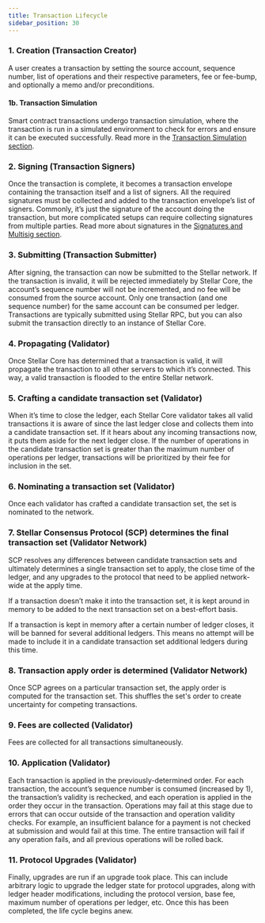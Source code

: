 ```yaml
---
title: Transaction Lifecycle
sidebar_position: 30
---
```


### 1. Creation (Transaction Creator)

A user creates a transaction by setting the source account, sequence number, list of operations and their respective parameters, fee or fee-bump, and optionally a memo and/or preconditions.

#### 1b. Transaction Simulation

Smart contract transactions undergo transaction simulation, where the transaction is run in a simulated environment to check for errors and ensure it can be executed successfully. Read more in the [Transaction Simulation section](../contract-development/contract-interactions/transaction-simulation.mdx).

### 2. Signing (Transaction Signers)

Once the transaction is complete, it becomes a transaction envelope containing the transaction itself and a list of signers. All the required signatures must be collected and added to the transaction envelope’s list of signers. Commonly, it’s just the signature of the account doing the transaction, but more complicated setups can require collecting signatures from multiple parties. Read more about signatures in the [Signatures and Multisig section](./signatures-multisig.mdx).

### 3. Submitting (Transaction Submitter)

After signing, the transaction can now be submitted to the Stellar network. If the transaction is invalid, it will be rejected immediately by Stellar Core, the account’s sequence number will not be incremented, and no fee will be consumed from the source account. Only one transaction (and one sequence number) for the same account can be consumed per ledger. Transactions are typically submitted using Stellar RPC, but you can also submit the transaction directly to an instance of Stellar Core.

### 4. Propagating (Validator)

Once Stellar Core has determined that a transaction is valid, it will propagate the transaction to all other servers to which it’s connected. This way, a valid transaction is flooded to the entire Stellar network.

### 5. Crafting a candidate transaction set (Validator)

When it’s time to close the ledger, each Stellar Core validator takes all valid transactions it is aware of since the last ledger close and collects them into a candidate transaction set. If it hears about any incoming transactions now, it puts them aside for the next ledger close. If the number of operations in the candidate transaction set is greater than the maximum number of operations per ledger, transactions will be prioritized by their fee for inclusion in the set.

### 6. Nominating a transaction set (Validator)

Once each validator has crafted a candidate transaction set, the set is nominated to the network.

### 7. Stellar Consensus Protocol (SCP) determines the final transaction set (Validator Network)

SCP resolves any differences between candidate transaction sets and ultimately determines a single transaction set to apply, the close time of the ledger, and any upgrades to the protocol that need to be applied network-wide at the apply time.

If a transaction doesn’t make it into the transaction set, it is kept around in memory to be added to the next transaction set on a best-effort basis.

If a transaction is kept in memory after a certain number of ledger closes, it will be banned for several additional ledgers. This means no attempt will be made to include it in a candidate transaction set additional ledgers during this time.

### 8. Transaction apply order is determined (Validator Network)

Once SCP agrees on a particular transaction set, the apply order is computed for the transaction set. This shuffles the set's order to create uncertainty for competing transactions.

### 9. Fees are collected (Validator)

Fees are collected for all transactions simultaneously.

### 10. Application (Validator)

Each transaction is applied in the previously-determined order. For each transaction, the account’s sequence number is consumed (increased by 1), the transaction’s validity is rechecked, and each operation is applied in the order they occur in the transaction. Operations may fail at this stage due to errors that can occur outside of the transaction and operation validity checks. For example, an insufficient balance for a payment is not checked at submission and would fail at this time. The entire transaction will fail if any operation fails, and all previous operations will be rolled back.

### 11. Protocol Upgrades (Validator)

Finally, upgrades are run if an upgrade took place. This can include arbitrary logic to upgrade the ledger state for protocol upgrades, along with ledger header modifications, including the protocol version, base fee, maximum number of operations per ledger, etc. Once this has been completed, the life cycle begins anew.
